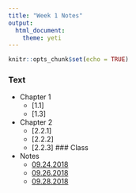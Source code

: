 ```yaml
---
title: "Week 1 Notes"
output: 
  html_document: 
    theme: yeti
---
```


```r
knitr::opts_chunk$set(echo = TRUE)
```

### Text
- Chapter 1
    - [1.1]
    - [1.3]
- Chapter 2
    - [2.2.1]
    - [2.2.2]
    - [2.2.3]
### Class
- Notes
    - [09.24.2018](09.24.2018.pdf)
    - [09.26.2018](09.26.2018.pdf)
    - [09.28.2018](09.28.2018.pdf)